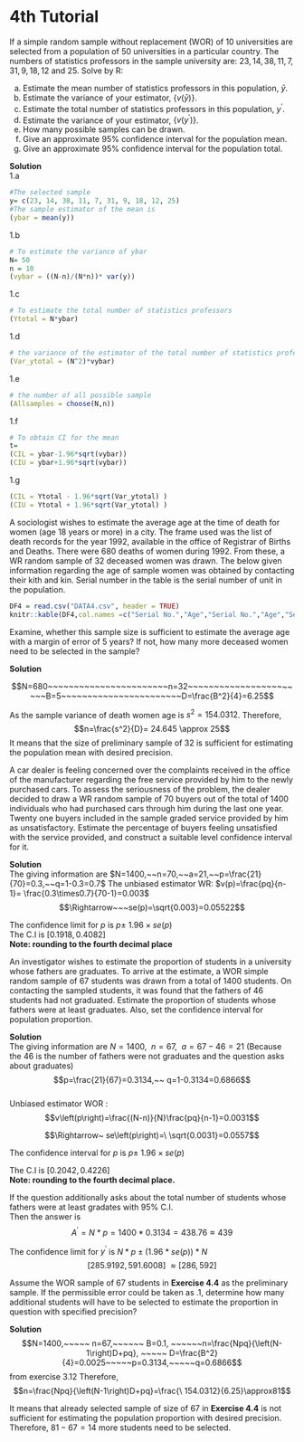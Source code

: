 # 4th Tutorial  


::: {.exercise}
If a simple random sample without replacement (WOR) of 10 universities are selected from a population of 50 universities in a particular country. The numbers of statistics professors in the sample university are: $23, 14, 38, 11, 7, 31, 9, 18, 12$ and $25$. Solve by R:
:::
a. Estimate the mean number of statistics professors in this population, $\bar{y}$.
b. Estimate the variance of your estimator, $\{v\left(\bar{y}\right)\}$.
c. Estimate the total number of statistics professors in this population, $y^\prime$.
d. Estimate the variance of your estimator, $\{v(y^\prime)\}$.
e. How many possible samples can be drawn.
f. Give an approximate $95\%$ confidence interval for the population mean.
g. Give an approximate $95\%$ confidence interval for the population total.

**Solution**
\
1.a

```r
#The selected sample 
y= c(23, 14, 38, 11, 7, 31, 9, 18, 12, 25)
#The sample estimator of the mean is
(ybar = mean(y))
```

1.b
```r
# To estimate the variance of ybar 
N= 50
n = 10
(vybar = ((N-n)/(N*n))* var(y))
```
1.c
```r
# To estimate the total number of statistics professors 
(Ytotal = N*ybar)
```

1.d 
```r
# the variance of the estimator of the total number of statistics professors 
(Var_ytotal = (N^2)*vybar)
```
1.e
```r
# the number of all possible sample
(Allsamples = choose(N,n))
```
1.f 
```r
# To obtain CI for the mean
t= 
(CIL = ybar-1.96*sqrt(vybar))
(CIU = ybar+1.96*sqrt(vybar))
```


1.g
```r
(CIL = Ytotal - 1.96*sqrt(Var_ytotal) )
(CIU = Ytotal + 1.96*sqrt(Var_ytotal) )
```

::: {.exercise}
A sociologist wishes to estimate the average age at the time of death for women
(age 18 years or more) in a city. The frame used was the list of death records
for the year 1992, available in the office of Registrar of Births and Deaths. There
were 680 deaths of women during 1992. From these, a WR random sample of
32 deceased women was drawn. The below given information regarding the age
of sample women was obtained by contacting their kith and kin. Serial number
in the table is the serial number of unit in the population.
:::

```r
DF4 = read.csv("DATA4.csv", header = TRUE)
knitr::kable(DF4,col.names =c("Serial No.","Age","Serial No.","Age","Serial No.","Age","Serial No.","Age") , align = "lccrr")

```



Examine, whether this sample size is sufficient to estimate the average age with a margin of error of $5$ years? If not, how many more deceased women need to be selected in the sample?

**Solution**

$$N=680~~~~~~~~~~~~~~~~~~~~~~~n=32~~~~~~~~~~~~~~~~~~~~~~~B=5~~~~~~~~~~~~~~~~~~~~~~~D=\frac{B^2}{4}=6.25$$

As the sample variance of death women age is $s^2=154.0312$. Therefore,
$$n=\frac{s^2}{D}= 24.645 \approx 25$$
It means that the size of preliminary sample of 32 is sufficient for estimating the population mean with desired precision.

::: {.exercise}
A car dealer is feeling concerned over the complaints received in the office of the manufacturer regarding the free service provided by him to the newly purchased cars. To assess the seriousness of the problem, the dealer decided to draw a WR random sample of $70$ buyers out of the total of $1400$ individuals who had purchased cars through him during the last one year. Twenty one buyers included in the sample graded service provided by him as unsatisfactory. Estimate the percentage of buyers feeling unsatisfied with the service provided, and construct a suitable level confidence interval for it.
:::
**Solution**
\
The giving information are $N=1400,~~n=70,~~a=21,~~p=\frac{21}{70}=0.3,~~q=1-0.3=0.7$
The unbiased estimator WR: $v(p)=\frac{pq}{n-1}= \frac{0.3\times0.7}{70-1}=0.003$
$$\Rightarrow~~~se(p)=\sqrt{0.003}=0.05522$$

The confidence limit for $p$ is  $p\pm~1.96\times se(p)$
\
The C.I is $[0.1918, 0.4082]$
\
**Note: rounding to the fourth decimal place**

::: {.exercise}
An investigator wishes to estimate the proportion of students in a university whose fathers are graduates. To arrive at the estimate, a WOR simple random sample of $67$ students was drawn from a total of $1400$ students. On contacting the sampled students, it was found that the fathers of $46$ students had not graduated. Estimate the proportion of students whose fathers were at least graduates. Also, set the confidence interval for population proportion.
:::
**Solution**
\
The giving information are $N=1400,~~ n=67,~~ a=67-46=21$ (Because the 46 is the number of fathers were not graduates and the question asks about graduates)
$$p=\frac{21}{67}=0.3134,~~  q=1-0.3134=0.6866$$                                                                                      
Unbiased estimator WOR :  $$v\left(p\right)=\frac{(N-n)}{N}\frac{pq}{n-1}=0.0031$$
		
$$\Rightarrow~ se\left(p\right)=\ \sqrt{0.0031}=0.0557$$

The confidence interval for $p$ is  $p\pm~1.96\times se(p)$

The C.I is $[0.2042,0.4226]$
\
**Note: rounding to the fourth decimal place.**

If the question additionally asks about the total number of students whose fathers were at least gradates with $95\%$ C.I.
\
Then the answer is
$$A^\prime=N\ast p=1400\ast0.3134=438.76\approx439$$

The confidence limit for $y^\prime$ is  $N\ast p\pm\left(1.96\ast s e\left(p\right)\right)\ast N$
\
$$[285.9192, 591.6008]\ \approx[286, 592]$$

::: {.exercise}
Assume the WOR sample of $67$ students in **Exercise 4.4**  as the preliminary sample. If the permissible error could be taken as $.1$, determine how many additional students will have to be selected to estimate the proportion in question with specified precision?
:::

**Solution**
\
$$N=1400,~~~~~ n=67,~~~~~~ B=0.1, ~~~~~~n=\frac{Npq}{\left(N-1\right)D+pq}, ~~~~~  D=\frac{B^2}{4}=0.0025~~~~~p=0.3134,~~~~~q=0.6866$$  from exercise 3.12 
Therefore, 
$$n=\frac{Npq}{\left(N-1\right)D+pq}=\frac{\ 154.0312}{6.25}\approx81$$

It means that already selected sample of size of $67$ in **Exercise 4.4** is not sufficient for estimating the population proportion with desired precision. Therefore, $81-67=14$ more students need to be selected.


